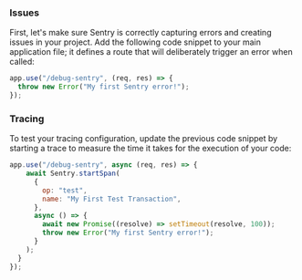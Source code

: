 ### Issues

First, let's make sure Sentry is correctly capturing errors and creating issues in your project. Add the following code snippet to your main application file; it defines a route that will deliberately trigger an error when called:

```javascript
app.use("/debug-sentry", (req, res) => {
  throw new Error("My first Sentry error!");
});
```

<OnboardingOption optionId="performance">

### Tracing

To test your tracing configuration, update the previous code snippet by starting a trace to measure the time it takes for the execution of your code:

```javascript
app.use("/debug-sentry", async (req, res) => {
    await Sentry.startSpan(
      {
        op: "test",
        name: "My First Test Transaction",
      },
      async () => {
        await new Promise((resolve) => setTimeout(resolve, 100));
        throw new Error("My first Sentry error!");
      }
    );
  }
});
```

</OnboardingOption>
